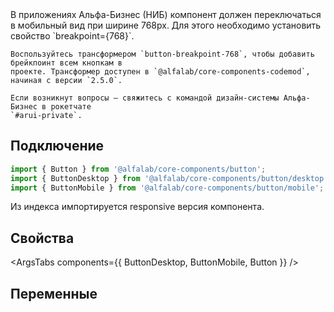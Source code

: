 
<style>
    {`
    .transformer-info {
        display: none;
    }

    html[theme='corp'] .transformer-info {
        display: block;
    }
`}
</style>

<Plate view='attention' limitContentWidth={false} className='transformer-info'>
    В приложениях Альфа-Бизнес (НИБ) компонент должен переключаться в мобильный вид при ширине
    768px. Для этого необходимо установить свойство `breakpoint={768}`.

    Воспользуйтесь трансформером `button-breakpoint-768`, чтобы добавить брейкпоинт всем кнопкам в
    проекте. Трансформер доступен в `@alfalab/core-components-codemod`, начиная с версии `2.5.0`.

    Если возникнут вопросы — свяжитесь с командой дизайн-системы Альфа-Бизнес в рокетчате
    `#arui-private`.

</Plate>

## Подключение

```jsx
import { Button } from '@alfalab/core-components/button';
import { ButtonDesktop } from '@alfalab/core-components/button/desktop';
import { ButtonMobile } from '@alfalab/core-components/button/mobile';
```

Из индекса импортируется responsive версия компонента.

## Свойства

<ArgsTabs components={{ ButtonDesktop, ButtonMobile, Button }} />

## Переменные

<CssVars css={styles} />
